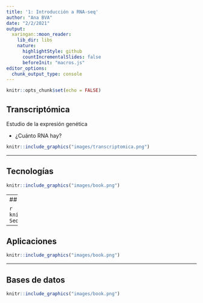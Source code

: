 ```yaml
---
title: '1: Introducción a RNA-seq'
author: "Ana BVA"
date: "2/2/2021"
output:
  xaringan::moon_reader:
    lib_dir: libs
    nature:
      highlightStyle: github
      countIncrementalSlides: false
      beforeInit: "macros.js"
editor_options: 
  chunk_output_type: console
---
```


```r
knitr::opts_chunk$set(echo = FALSE)
```

## Transcriptómica

Estudio de la expresión genética

- ¿Cuánto RNA hay?

```r
knitr::include_graphics("images/transcriptomica.png")
```



---

## Tecnologías

```r
knitr::include_graphics("images/book.png")
```


---
## RNA-seq


```r
knitr::include_graphics("https://upload.wikimedia.org/wikipedia/commons/thumb/f/f3/Summary_of_RNA-Seq.svg/800px-Summary_of_RNA-Seq.svg.png")
```

---

## Aplicaciones

```r
knitr::include_graphics("images/book.png")
```

---

## Bases de datos

```r
knitr::include_graphics("images/book.png")
```



